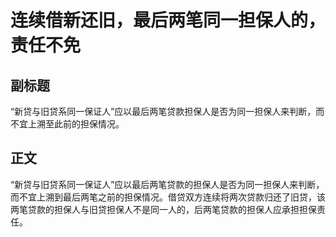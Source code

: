 # 连续借新还旧，最后两笔同一担保人的，责任不免
## 副标题
“新贷与旧贷系同一保证人”应以最后两笔贷款担保人是否为同一担保人来判断，而不宜上溯至此前的担保情况。
## 正文
“新贷与旧贷系同一保证人”应以最后两笔贷款的担保人是否为同一担保人来判断，而不宜上溯到最后两笔之前的担保情况。借贷双方连续将两次贷款归还了旧贷，该两笔贷款的担保人与旧贷担保人不是同一人的，后两笔贷款的担保人应承担担保责任。